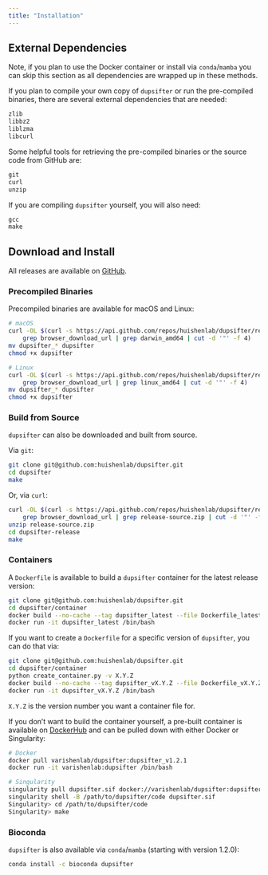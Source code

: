 ```yaml
---
title: "Installation"
---
```


## External Dependencies

Note, if you plan to use the Docker container or install via `conda`/`mamba` you can skip this section as all
dependencies are wrapped up in these methods.

If you plan to compile your own copy of `dupsifter` or run the pre-compiled binaries, there are several external
dependencies that are needed:
```default
zlib
libbz2
liblzma
libcurl
```

Some helpful tools for retrieving the pre-compiled binaries or the source code from GitHub are:
```default
git
curl
unzip
```

If you are compiling `dupsifter` yourself, you will also need:
```default
gcc
make
```

## Download and Install

All releases are available on [GitHub](https://github.com/huishenlab/dupsifter/releases).

### Precompiled Binaries

Precompiled binaries are available for macOS and Linux:
```bash
# macOS
curl -OL $(curl -s https://api.github.com/repos/huishenlab/dupsifter/releases/latest |
    grep browser_download_url | grep darwin_amd64 | cut -d '"' -f 4)
mv dupsifter_* dupsifter
chmod +x dupsifter

# Linux
curl -OL $(curl -s https://api.github.com/repos/huishenlab/dupsifter/releases/latest |
    grep browser_download_url | grep linux_amd64 | cut -d '"' -f 4)
mv dupsifter_* dupsifter
chmod +x dupsifter
```

### Build from Source

`dupsifter` can also be downloaded and built from source.

Via `git`:
```bash
git clone git@github.com:huishenlab/dupsifter.git
cd dupsifter
make
```

Or, via `curl`:
```bash
curl -OL $(curl -s https://api.github.com/repos/huishenlab/dupsifter/releases/latest |
    grep browser_download_url | grep release-source.zip | cut -d '"' -f 4)
unzip release-source.zip
cd dupsifter-release
make
```

### Containers

A `Dockerfile` is available to build a `dupsifter` container for the latest release version:
```bash
git clone git@github.com:huishenlab/dupsifter.git
cd dupsifter/container
docker build --no-cache --tag dupsifter_latest --file Dockerfile_latest .
docker run -it dupsifter_latest /bin/bash
```

If you want to create a `Dockerfile` for a specific version of `dupsifter`, you can do that via:
```bash
git clone git@github.com:huishenlab/dupsifter.git
cd dupsifter/container
python create_container.py -v X.Y.Z
docker build --no-cache --tag dupsifter_vX.Y.Z --file Dockerfile_vX.Y.Z .
docker run -it dupsifter_vX.Y.Z /bin/bash
```
`X.Y.Z` is the version number you want a container file for.

If you don't want to build the container yourself, a pre-built container is available on
[DockerHub](https://hub.docker.com/r/varishenlab/dupsifter) and can be pulled down with either Docker or Singularity:
```bash
# Docker
docker pull varishenlab/dupsifter:dupsifter_v1.2.1
docker run -it varishenlab:dupsifter /bin/bash

# Singularity
singularity pull dupsifter.sif docker://varishenlab/dupsifter:dupsifter_v1.2.1
singularity shell -B /path/to/dupsifter/code dupsifter.sif
Singularity> cd /path/to/dupsifter/code
Singularity> make
```

### Bioconda

`dupsifter` is also available via `conda`/`mamba` (starting with version 1.2.0):
```bash
conda install -c bioconda dupsifter
```
